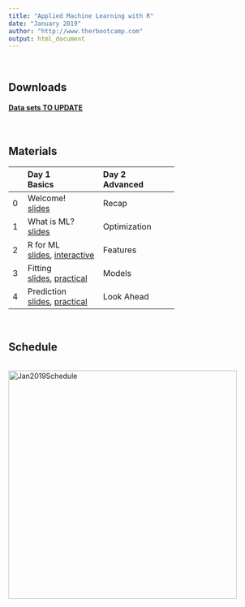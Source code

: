 ```yaml
---
title: "Applied Machine Learning with R"
date: "January 2019"
author: "http://www.therbootcamp.com"
output: html_document
---
```


<br>

## Downloads

#### [**Data sets TO UPDATE**](https://raw.githubusercontent.com/therbootcamp/Intro2DataScience_2018Oct/master/_sessions/_data/baselrbootcamp_data.zip)



<!-- #### [**PDFs TO UPDATE**](https://raw.githubusercontent.com/therbootcamp/Intro2DataScience_2018Oct/master/_sessions/_pdf/Intro2DataScienceWithR_pdfs.zip) -->

<br>

## Materials


|  | Day 1<br>Basics| Day 2<br>Advanced| 
|:--|:-------------|:-------------|
|0| Welcome!<br>[slides](_sessions/Welcome/Welcome.html) | Recap|
|1| What is ML?<br>[slides](_sessions/WhatIsML/WhatIsML.html)| Optimization <br>|
|2| R for ML <br>[slides](_sessions/RforML/RforML.html), [interactive](_sessions/RforML/RforML_interactive.R) | Features|
|3|   Fitting<br>[slides](_sessions/Fitting/Fitting.html), [practical](_sessions/Fitting/Fitting_practical.html) |Models|
|4|Prediction <br>[slides](_sessions/Prediction/Prediction.html), [practical](_sessions/Prediction/Prediction_practical.html)    | Look Ahead|

<br>

## Schedule

<p align="center"><br>
    <a href="https://therbootcamp.github.io/Intro2DataScience_2018Oct/index.html"><img border="0" alt="Jan2019Schedule" src="https://raw.githubusercontent.com/therbootcamp/therbootcamp.github.io/master/_sessions/_image/schedule_2019Jan_ML.png" style="width:450px"></a><br>
